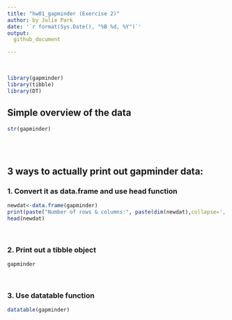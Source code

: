 ---
title: "hw01_gapminder (Exercise 2)"
author: by Julie Park
date: '`r format(Sys.Date(), "%B %d, %Y")`'
output: 
  github_document

---

<br/>

```{r load_library, warning=F, echo=F}
library(gapminder)
library(tibble)
library(DT)
```

## Simple overview of the data
```{r}
str(gapminder)
```
<br/><br/>

## 3 ways to actually print out gapminder data:

### 1. Convert it as data.frame and use head function 
```{r}
newdat<-data.frame(gapminder)
print(paste("Number of rows & columns:", paste(dim(newdat),collapse=', ')))
head(newdat)
```

<br/>

### 2. Print out a tibble object
```{r Output2}
gapminder
```

<br/>

### 3. Use datatable function 
```{r}
datatable(gapminder)
```





